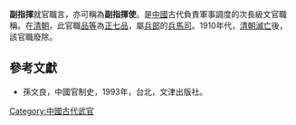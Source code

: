 '''副指揮'''就官職言，亦可稱為'''副指揮使'''。是[[中國|中國]]古代負責軍事調度的次長級文官職稱。在[[清朝|清朝]]，此官職[[品等|品等]]為[[正七品|正七品]]，屬[[兵部|兵部]]的[[兵馬司|兵馬司]]。1910年代，[[清朝滅亡|清朝滅亡]]後，該官職廢除。

==參考文獻==
*孫文良，中國官制史，1993年，台北，文津出版社。

[[Category:中國古代武官|Category:中國古代武官]]